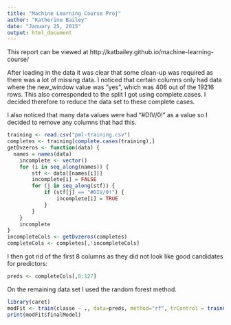 ```yaml
---
title: "Machine Learning Course Proj"
author: "Katherine Bailey"
date: "January 25, 2015"
output: html_document
---
```

This report can be viewed at http://katbailey.github.io/machine-learning-course/

After loading in the data it was clear that some clean-up was required as there was a lot of missing data. I noticed that certain columns only had data where the new_window value was "yes", which was 406 out of the 19216 rows. This also corresponded to the split I got using complete.cases. I decided therefore to reduce the data set to these complete cases.

I also noticed that many data values were had "#DIV/0!" as a value so I decided to remove any columns that had this.

```r
training <- read.csv("pml-training.csv")
completes <- training[complete.cases(training),]
getDvzeros <- function(data) {
  names = names(data)
	incomplete <- vector()
	for (i in seq_along(names)) {
		stf <- data[[names[i]]]
		incomplete[i] = FALSE
		for (j in seq_along(stf)) {
			if (stf[j] == "#DIV/0!") {
				incomplete[i] = TRUE
			}
		}
	}
	incomplete
}
incompleteCols <- getDvzeros(completes)
completeCols <- completes[,!incompleteCols]
```

I then got rid of the first 8 columns as they did not look like good candidates for predictors:

```r
preds <- completeCols[,8:127]
```

On the remaining data set I used the random forest method.
```r
library(caret)
modFit <- train(classe ~ ., data=preds, method="rf", trControl = trainControl(method="cv", number=5))
print(modFit$finalModel)
```

